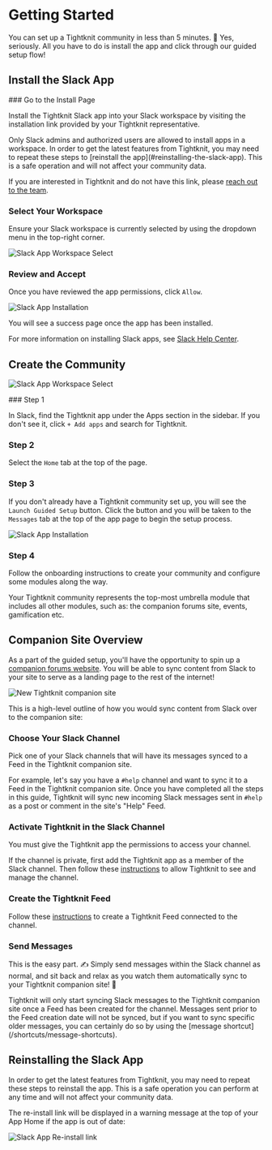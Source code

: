 
# Getting Started

You can set up a Tightknit community in less than 5 minutes. 🤯 Yes, seriously. All you have to do is install the app and click through our guided setup flow!

## Install the Slack App

<Steps>
### Go to the Install Page

Install the Tightknit Slack app into your Slack workspace by visiting the installation link provided by your Tightknit representative.

<Callout type="info">
  Only Slack admins and authorized users are allowed to install apps in a
  workspace.
</Callout>

<Callout type="info">
  In order to get the latest features from Tightknit, you may need to repeat
  these steps to [reinstall the app](#reinstalling-the-slack-app). This is a
  safe operation and will not affect your community data.
</Callout>

If you are interested in Tightknit and do not have this link, please [reach out to the team](https://calendly.com/tightknitai/introductory-call).

### Select Your Workspace

Ensure your Slack workspace is currently selected by using the dropdown menu in the top-right corner.

![Slack App Workspace Select](/getting-started/slack-app-workspace-select.png)

### Review and Accept

Once you have reviewed the app permissions, click `Allow`.

![Slack App Installation](/getting-started/slack-app-installation.png)

You will see a success page once the app has been installed.

</Steps>

For more information on installing Slack apps, see [Slack Help Center](https://slack.com/help/articles/202035138-Add-apps-to-your-Slack-workspace).

## Create the Community

![Slack App Workspace Select](/getting-started/tightknit-app-home-new_with-indicators.png)

<Steps>
### Step 1

In Slack, find the Tightknit app under the Apps section in the sidebar.
If you don't see it, click `+ Add apps` and search for Tightknit.

### Step 2

Select the `Home` tab at the top of the page.

### Step 3

If you don't already have a Tightknit community set up, you will see the `Launch Guided Setup` button.
Click the button and you will be taken to the `Messages` tab at the top of the app page to begin the setup process.

![Slack App Installation](/getting-started/guided-setup-flow-start.png)

### Step 4

Follow the onboarding instructions to create your community and configure some modules along the way.

Your Tightknit community represents the top-most umbrella module that includes all other modules, such as: the companion forums site, events, gamification etc.

</Steps>

## Companion Site Overview

As a part of the guided setup, you'll have the opportunity to spin up a [companion forums website](/companion-site/getting-started). You will be able to sync content from Slack to your site to serve as a landing page to the rest of the internet!

![New Tightknit companion site](/companion-site-screenshot.png)

This is a high-level outline of how you would sync content from Slack over to the companion site:

<Steps>

### Choose Your Slack Channel

Pick one of your Slack channels that will have its messages synced to a Feed
in the Tightknit companion site.

For example, let's say you have a `#help` channel and want to sync it to a Feed in the Tightknit companion site. Once you have completed all the steps in this guide, Tightknit will sync
new incoming Slack messages sent in `#help` as a post or comment in the site's "Help" Feed.

### Activate Tightknit in the Slack Channel

You must give the Tightknit app the permissions to access your channel.

If the channel is private, first add the Tightknit app as a member of the Slack channel. Then follow these
[instructions](/channels-and-feeds/activate-channel)
to allow Tightknit to see and manage the channel.

### Create the Tightknit Feed

Follow these
[instructions](/channels-and-feeds/create-feed)
to create a Tightknit Feed connected to the channel.

### Send Messages

This is the easy part. ✍️ Simply send messages within the Slack channel as normal, and
sit back and relax as you watch them automatically sync to your Tightknit companion site!
💯

<Callout>
  Tightknit will only start syncing Slack messages to the Tightknit companion
  site once a Feed has been created for the channel. Messages sent prior to the
  Feed creation date will not be synced, but if you want to sync specific older
  messages, you can certainly do so by using the [message
  shortcut](/shortcuts/message-shortcuts).
</Callout>

</Steps>

## Reinstalling the Slack App

In order to get the latest features from Tightknit, you may need to repeat
these steps to reinstall the app. This is a safe operation you can perform at any time and will not affect
your community data.

The re-install link will be displayed in a warning message at the top of your App Home if the app is out of date:

![Slack App Re-install link](/getting-started/reinstall-link.png)
